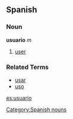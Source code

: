 == Spanish ==
=== Noun ===
'''usuario''' ''m''
# [[user]]

=== Related Terms ===
*[[usar]]
*[[uso]]

[[Category:Spanish nouns]]

[[es:usuario]]